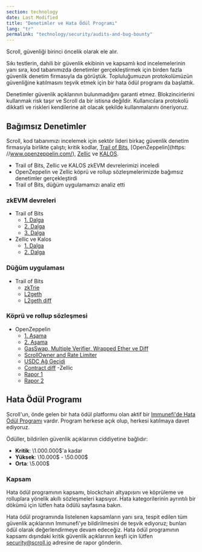```yaml
---
section: technology
date: Last Modified
title: "Denetimler ve Hata Ödül Programı"
lang: "tr"
permalink: "technology/security/audits-and-bug-bounty"
---
```



Scroll, güvenliği birinci öncelik olarak ele alır.

Sıkı testlerin, dahili bir güvenlik ekibinin ve kapsamlı kod incelemelerinin yanı sıra, kod tabanımızda denetimler gerçekleştirmek için birden fazla güvenlik denetim firmasıyla da görüştük. Topluluğumuzun protokolümüzün güvenliğine katılmasını teşvik etmek için bir hata ödül programı da başlattık.

<Aside type="danger" title="">
  Denetimler güvenlik açıklarının bulunmadığını garanti etmez. Blokzincirlerini kullanmak risk taşır ve Scroll da bir istisna değildir. Kullanıcılara protokolü dikkatli ve riskleri kendilerine ait olacak şekilde kullanmalarını öneriyoruz.
</Aside>

## Bağımsız Denetimler

Scroll, kod tabanımızı incelemek için sektör lideri birkaç güvenlik denetim firmasıyla birlikte çalıştı; kritik kodlar, [Trail of Bits](https://www.trailofbits.com/), [OpenZeppelin](https: //www.openzeppelin.com/), [Zellic](https://www.zellic.io/) ve [KALOS](https://www.kalos.xyz/).

- Trail of Bits, Zellic ve KALOS zkEVM devrelerimizi inceledi
- OpenZeppelin ve Zellic köprü ve rollup sözleşmelerimizde bağımsız denetimler gerçekleştirdi
- Trail of Bits, düğüm uygulamamızı analiz etti

### zkEVM devreleri

- Trail of Bits
   - [1. Dalga](https://github.com/trailofbits/publications/blob/master/reviews/2023-04-scroll-zkEVM-wave1-securityreview.pdf)
   - [2. Dalga](https://github.com/trailofbits/publications/blob/master/reviews/2023-08-scroll-zkEVM-wave2-securityreview.pdf)
   - [3. Dalga](https://github.com/trailofbits/publications/blob/master/reviews/2023-09-scroll-zkEVM-wave3-securityreview.pdf)
- Zellic ve Kalos
   - [1. Dalga](https://github.com/Zellic/publications/blob/master/Scroll%20zkEVM%20-%20Part%201%20-%20Audit%20Report.pdf)
   - [2. Dalga](https://github.com/Zellic/publications/blob/master/Scroll%20zkEVM%20-%20Part%202%20-%20Audit%20Report.pdf)

### Düğüm uygulaması

- Trail of Bits
   - [zkTrie](https://github.com/trailofbits/publications/blob/master/reviews/2023-07-scroll-zktrie-securityreview.pdf)
   - [L2geth](https://github.com/trailofbits/publications/blob/master/reviews/2023-08-scrollL2geth-initial-securityreview.pdf)
   - [L2geth diff](https://github.com/trailofbits/publications/blob/master/reviews/2023-08-scrollL2geth-securityreview.pdf)

### Köprü ve rollup sözleşmesi

- OpenZeppelin
   - [1. Aşama](https://blog.openzeppelin.com/scroll-layer-1-audit-1)
   - [2. Aşama](https://blog.openzeppelin.com/scroll-phase-2-audit)
   - [GasSwap, Multiple Verifier, Wrapped Ether ve Diff](https://blog.openzeppelin.com/scroll-gasswap-multiple-verifier-wrapped-ether-and-diff-audit)
   - [ScrollOwner and Rate Limiter](https://blog.openzeppelin.com/scrollowner-and-rate-limiter-audit)
   - [USDC Ağ Geçidi](https://blog.openzeppelin.com/scroll-usdc-gateway-audit)
   - [Contract diff](https://blog.openzeppelin.com/scroll-diff-audit-report)
-Zellic
   - [Rapor 1](https://github.com/Zellic/publications/blob/master/Scroll%20-%2005.26.23%20Zellic%20Audit%20Report.pdf)
   - [Rapor 2](https://github.com/Zellic/publications/blob/master/Scroll%20-%2009.27.23%20Zellic%20Audit%20Report.pdf)

## Hata Ödül Programı

Scroll'un, önde gelen bir hata ödül platformu olan aktif bir [Immunefi'de Hata Ödül Programı](https://immunefi.com/bounty/scroll/) vardır. Program herkese açık olup, herkesi katılmaya davet ediyoruz.

Ödüller, bildirilen güvenlik açıklarının ciddiyetine bağlıdır:

- **Kritik**: \1.000.000$'a kadar
- **Yüksek**: \10.000$ - \50.000$
- **Orta**: \5.000$

### Kapsam

Hata ödül programının kapsamı, blockchain altyapısını ve köprüleme ve rolluplara yönelik akıllı sözleşmeleri kapsıyor. Hata kategorilerinin ayrıntılı bir dökümü için lütfen hata ödülü sayfasına bakın.

Hata ödül programında listelenen kapsamların yanı sıra, tespit edilen tüm güvenlik açıklarının Immunefi'ye bildirilmesini de teşvik ediyoruz; bunları ödül olarak değerlendirmeye devam edeceğiz. Hata ödül programının kapsamı dışındaki kritik güvenlik açıklarının keşfi için lütfen security@scroll.io adresine de rapor gönderin.
